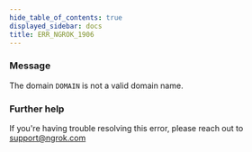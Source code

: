 ```yaml
---
hide_table_of_contents: true
displayed_sidebar: docs
title: ERR_NGROK_1906
---
```


### Message

The domain `DOMAIN` is not a valid domain name.

### Further help

If you're having trouble resolving this error, please reach out to [support@ngrok.com](mailto:support@ngrok.com?subject=Help%20with%20ERR_NGROK_1906)
